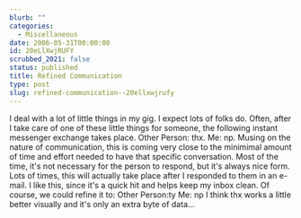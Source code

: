 ```yaml
---
blurb: ""
categories:
  - Miscellaneous
date: 2006-05-31T00:00:00
id: 20eLlXwjRUFY
scrubbed_2021: false
status: published
title: Refined Communication
type: post
slug: refined-communication--20ellxwjrufy
---
```


I deal with a lot of little things in my gig. I expect lots of
folks do. Often, after I take care of one of these little things
for someone, the following instant messenger exchange takes place.
Other Person: thx. Me: np. Musing on the nature of communication,
this is coming very close to the minimimal amount of time and
effort needed to have that specific conversation. Most of the time,
it's not necessary for the person to respond, but it's always nice
form. Lots of times, this will actually take place after I
responded to them in an e-mail. I like this, since it's a quick hit
and helps keep my inbox clean. Of course, we could refine it to:
Other Person:ty Me: np I think thx works a little better visually
and it's only an extra byte of data...